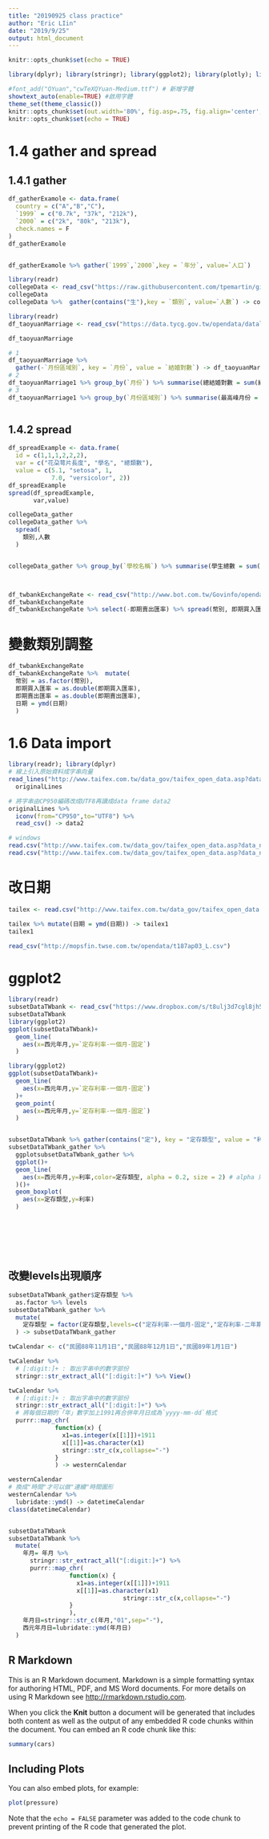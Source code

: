 ```yaml
---
title: "20190925 class practice"
author: "Eric LIin"
date: "2019/9/25"
output: html_document
---
```


```r

knitr::opts_chunk$set(echo = TRUE)
```

```r
library(dplyr); library(stringr); library(ggplot2); library(plotly); library(lubridate); library(readr); library(tidyr); library(showtext)

#font_add("QYuan","cwTeXQYuan-Medium.ttf") # 新增字體
showtext_auto(enable=TRUE) #啟用字體
theme_set(theme_classic())
knitr::opts_chunk$set(out.width='80%', fig.asp=.75, fig.align='center', fig.showtext=T)
knitr::opts_chunk$set(echo = TRUE)
```


# 1.4 gather and spread
## 1.4.1 gather
```r
df_gatherExamole <- data.frame(
  country = c("A","B","C"),
  `1999` = c("0.7k", "37k", "212k"),
  `2000` = c("2k", "80k", "213k"),
  check.names = F
)
df_gatherExamole


df_gatherExamole %>% gather(`1999`,`2000`,key = `年分`, value=`人口`)

```

```r
library(readr)
collegeData <- read_csv("https://raw.githubusercontent.com/tpemartin/github-data/master/103_student.csv")
collegeData 
collegeData %>%  gather(contains("生"),key = `類別`, value=`人數`) -> collegeData_gather

```


```r
library(readr)
df_taoyuanMarriage <- read_csv("https://data.tycg.gov.tw/opendata/datalist/datasetMeta/download?id=f95d1a33-ec56-44c5-a9ec-3afba8157e39&rid=fd2070ef-7431-4f9c-bc3a-82d7bfbcd2fb")

df_taoyuanMarriage

# 1
df_taoyuanMarriage %>% 
  gather(-`月份區域別`, key = `月份`, value = `結婚對數`) -> df_taoyuanMarriage1
# 2
df_taoyuanMarriage1 %>% group_by(`月份`) %>% summarise(總結婚對數 = sum(結婚對數) )
# 3
df_taoyuanMarriage1 %>% group_by(`月份區域別`) %>% summarise(最高峰月份 = 月份[[which.max(結婚對數)]] ) 



```

## 1.4.2 spread
```r
df_spreadExample <- data.frame(
  id = c(1,1,1,2,2,2),
  var = c("花朶萼片長度", "學名", "總類數"),
  value = c(5.1, "setosa", 1, 
            7.0, "versicolor", 2))
df_spreadExample
spread(df_spreadExample,
       var,value)  
```

```r
collegeData_gather
collegeData_gather %>%
  spread(
    類別,人數
  )


collegeData_gather %>% group_by(`學校名稱`) %>% summarise(學生總數 = sum(人數))




```


```r
df_twbankExchangeRate <- read_csv("http://www.bot.com.tw/Govinfo/opendata/csv/151/20180101-20181231-FXCRT.csv")
df_twbankExchangeRate
df_twbankExchangeRate %>% select(-即期賣出匯率) %>% spread(幣別, 即期買入匯率)
```

# 變數類別調整
```r
df_twbankExchangeRate 
df_twbankExchangeRate %>%  mutate(
  幣別 = as.factor(幣別),
  即期買入匯率 = as.double(即期買入匯率),
  即期賣出匯率 = as.double(即期賣出匯率),
  日期 = ymd(日期)
  )

```

# 1.6 Data import
```r
library(readr); library(dplyr)
# 線上引入原始資料成字串向量
read_lines("http://www.taifex.com.tw/data_gov/taifex_open_data.asp?data_name=DailyForeignExchangeRates") ->
  originalLines

# 將字串由CP950編碼改成UTF8再讀成data frame data2
originalLines %>%
  iconv(from="CP950",to="UTF8") %>% 
  read_csv() -> data2

# windows 
read.csv("http://www.taifex.com.tw/data_gov/taifex_open_data.asp?data_name=DailyForeignExchangeRates")
read.csv("http://www.taifex.com.tw/data_gov/taifex_open_data.asp?data_name=DailyForeignExchangeRates", locale = locale(encoding = "CP950"))

```

# 改日期
```r
tailex <- read.csv("http://www.taifex.com.tw/data_gov/taifex_open_data.asp?data_name=DailyForeignExchangeRates")

tailex %>% mutate(日期 = ymd(日期)) -> tailex1
tailex1
```

```r
read_csv("http://mopsfin.twse.com.tw/opendata/t187ap03_L.csv")


```


# ggplot2
```r
library(readr)
subsetDataTWbank <- read_csv("https://www.dropbox.com/s/t8ulj3d7cgl8jh5/subsetDataTWbank.csv?dl=1")
subsetDataTWbank 
library(ggplot2)
ggplot(subsetDataTWbank)+
  geom_line(
    aes(x=西元年月,y=`定存利率-一個月-固定`)
  )

library(ggplot2)
ggplot(subsetDataTWbank)+
  geom_line(
    aes(x=西元年月,y=`定存利率-一個月-固定`)
  )+
  geom_point(
    aes(x=西元年月,y=`定存利率-一個月-固定`)
  )


subsetDataTWbank %>% gather(contains("定"), key = "定存類型", value = "利率") -> subsetDataTWbank_gather
subsetDataTWbank_gather %>%
  ggplotsubsetDataTWbank_gather %>%
  ggplot()+
  geom_line(
    aes(x=西元年月,y=利率,color=定存類型, alpha = 0.2, size = 2) # alpha 只能用在連續變數
  )()+
  geom_boxplot(
    aes(x=定存類型,y=利率)
  )








```


## 改變levels出現順序
```r
subsetDataTWbank_gather$定存類型 %>% 
  as.factor %>% levels
subsetDataTWbank_gather %>%
  mutate(
    定存類型 = factor(定存類型,levels=c("定存利率-一個月-固定","定存利率-二年期-固定","定存利率-三年期-固定"))
  ) -> subsetDataTWbank_gather


```

```r
twCalendar <- c("民國88年11月1日","民國88年12月1日","民國89年1月1日")

twCalendar %>%
  # [:digit:]+ : 取出字串中的數字部份
  stringr::str_extract_all("[:digit:]+") %>% View()

twCalendar %>%
  # [:digit:]+ : 取出字串中的數字部份
  stringr::str_extract_all("[:digit:]+") %>%
  # 將每個日期的「年」數字加上1991再合併年月日成為`yyyy-mm-dd`格式
  purrr::map_chr(
             function(x) {
               x1=as.integer(x[[1]])+1911
               x[[1]]=as.character(x1)
               stringr::str_c(x,collapse="-")
             }
             ) -> westernCalendar

westernCalendar
# 換成"時間"才可以做"連續"時間圖形
westernCalendar %>%
  lubridate::ymd() -> datetimeCalendar
class(datetimeCalendar)


subsetDataTWbank
subsetDataTWbank %>%
  mutate(
    年月= 年月 %>%
      stringr::str_extract_all("[:digit:]+") %>%
      purrr::map_chr(
                 function(x) {
                   x1=as.integer(x[[1]])+1911
                   x[[1]]=as.character(x1)
                                stringr::str_c(x,collapse="-")
                 }
                 ),
    年月日=stringr::str_c(年月,"01",sep="-"),
    西元年月日=lubridate::ymd(年月日)
  )

```

## R Markdown

This is an R Markdown document. Markdown is a simple formatting syntax for authoring HTML, PDF, and MS Word documents. For more details on using R Markdown see <http://rmarkdown.rstudio.com>.

When you click the **Knit** button a document will be generated that includes both content as well as the output of any embedded R code chunks within the document. You can embed an R code chunk like this:

```r
summary(cars)
```

## Including Plots

You can also embed plots, for example:

```r
plot(pressure)
```

Note that the `echo = FALSE` parameter was added to the code chunk to prevent printing of the R code that generated the plot.
